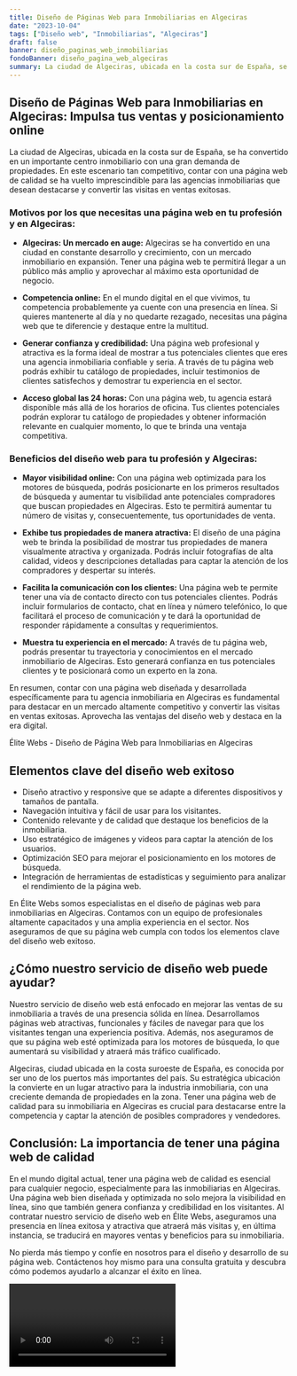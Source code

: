 ```yaml
---
title: Diseño de Páginas Web para Inmobiliarias en Algeciras
date: "2023-10-04"
tags: ["Diseño web", "Inmobiliarias", "Algeciras"]
draft: false
banner: diseño_paginas_web_inmobiliarias
fondoBanner: diseño_pagina_web_algeciras
summary: La ciudad de Algeciras, ubicada en la costa sur de España, se ha convertido en un importante centro inmobiliario con una gran demanda de propiedades. En este escenario tan competitivo, contar con una página web de calidad se ha vuelto imprescindible para las agencias inmobiliarias que desean destacarse y convertir las visitas en ventas exitosas.
---
```



## Diseño de Páginas Web para Inmobiliarias en Algeciras: Impulsa tus ventas y posicionamiento online

La ciudad de Algeciras, ubicada en la costa sur de España, se ha convertido en un importante centro inmobiliario con una gran demanda de propiedades. En este escenario tan competitivo, contar con una página web de calidad se ha vuelto imprescindible para las agencias inmobiliarias que desean destacarse y convertir las visitas en ventas exitosas.

### Motivos por los que necesitas una página web en tu profesión y en Algeciras:

- **Algeciras: Un mercado en auge:** Algeciras se ha convertido en una ciudad en constante desarrollo y crecimiento, con un mercado inmobiliario en expansión. Tener una página web te permitirá llegar a un público más amplio y aprovechar al máximo esta oportunidad de negocio.

- **Competencia online:** En el mundo digital en el que vivimos, tu competencia probablemente ya cuente con una presencia en línea. Si quieres mantenerte al día y no quedarte rezagado, necesitas una página web que te diferencie y destaque entre la multitud.

- **Generar confianza y credibilidad:** Una página web profesional y atractiva es la forma ideal de mostrar a tus potenciales clientes que eres una agencia inmobiliaria confiable y seria. A través de tu página web podrás exhibir tu catálogo de propiedades, incluir testimonios de clientes satisfechos y demostrar tu experiencia en el sector.

- **Acceso global las 24 horas:** Con una página web, tu agencia estará disponible más allá de los horarios de oficina. Tus clientes potenciales podrán explorar tu catálogo de propiedades y obtener información relevante en cualquier momento, lo que te brinda una ventaja competitiva.

### Beneficios del diseño web para tu profesión y Algeciras:

- **Mayor visibilidad online:** Con una página web optimizada para los motores de búsqueda, podrás posicionarte en los primeros resultados de búsqueda y aumentar tu visibilidad ante potenciales compradores que buscan propiedades en Algeciras. Esto te permitirá aumentar tu número de visitas y, consecuentemente, tus oportunidades de venta.

- **Exhibe tus propiedades de manera atractiva:** El diseño de una página web te brinda la posibilidad de mostrar tus propiedades de manera visualmente atractiva y organizada. Podrás incluir fotografías de alta calidad, videos y descripciones detalladas para captar la atención de los compradores y despertar su interés.

- **Facilita la comunicación con los clientes:** Una página web te permite tener una vía de contacto directo con tus potenciales clientes. Podrás incluir formularios de contacto, chat en línea y número telefónico, lo que facilitará el proceso de comunicación y te dará la oportunidad de responder rápidamente a consultas y requerimientos.

- **Muestra tu experiencia en el mercado:** A través de tu página web, podrás presentar tu trayectoria y conocimientos en el mercado inmobiliario de Algeciras. Esto generará confianza en tus potenciales clientes y te posicionará como un experto en la zona.

En resumen, contar con una página web diseñada y desarrollada específicamente para tu agencia inmobiliaria en Algeciras es fundamental para destacar en un mercado altamente competitivo y convertir las visitas en ventas exitosas. Aprovecha las ventajas del diseño web y destaca en la era digital.

<GifSeo />

<Cta />

Élite Webs - Diseño de Página Web para Inmobiliarias en Algeciras

## Elementos clave del diseño web exitoso

- Diseño atractivo y responsive que se adapte a diferentes dispositivos y tamaños de pantalla.
- Navegación intuitiva y fácil de usar para los visitantes.
- Contenido relevante y de calidad que destaque los beneficios de la inmobiliaria.
- Uso estratégico de imágenes y videos para captar la atención de los usuarios.
- Optimización SEO para mejorar el posicionamiento en los motores de búsqueda.
- Integración de herramientas de estadísticas y seguimiento para analizar el rendimiento de la página web.

En Élite Webs somos especialistas en el diseño de páginas web para inmobiliarias en Algeciras. Contamos con un equipo de profesionales altamente capacitados y una amplia experiencia en el sector. Nos aseguramos de que su página web cumpla con todos los elementos clave del diseño web exitoso.

## ¿Cómo nuestro servicio de diseño web puede ayudar?

Nuestro servicio de diseño web está enfocado en mejorar las ventas de su inmobiliaria a través de una presencia sólida en línea. Desarrollamos páginas web atractivas, funcionales y fáciles de navegar para que los visitantes tengan una experiencia positiva. Además, nos aseguramos de que su página web esté optimizada para los motores de búsqueda, lo que aumentará su visibilidad y atraerá más tráfico cualificado.

Algeciras, ciudad ubicada en la costa suroeste de España, es conocida por ser uno de los puertos más importantes del país. Su estratégica ubicación la convierte en un lugar atractivo para la industria inmobiliaria, con una creciente demanda de propiedades en la zona. Tener una página web de calidad para su inmobiliaria en Algeciras es crucial para destacarse entre la competencia y captar la atención de posibles compradores y vendedores.

## Conclusión: La importancia de tener una página web de calidad

En el mundo digital actual, tener una página web de calidad es esencial para cualquier negocio, especialmente para las inmobiliarias en Algeciras. Una página web bien diseñada y optimizada no solo mejora la visibilidad en línea, sino que también genera confianza y credibilidad en los visitantes. Al contratar nuestro servicio de diseño web en Élite Webs, aseguramos una presencia en línea exitosa y atractiva que atraerá más visitas y, en última instancia, se traducirá en mayores ventas y beneficios para su inmobiliaria.

No pierda más tiempo y confíe en nosotros para el diseño y desarrollo de su página web. Contáctenos hoy mismo para una consulta gratuita y descubra cómo podemos ayudarlo a alcanzar el éxito en línea.

<Video />

<CtaBot job="Inmobiliarias" city="Algeciras" />

<Gmaps query="Algeciras+españa+maps" />
